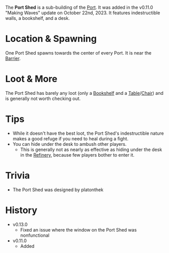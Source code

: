 The **Port Shed** is a sub-building of the [Port](/buildings/port). It was added in the v0.11.0 "Making Waves" update on October 22nd, 2023. It features indestructible walls, a bookshelf, and a desk.

# Location & Spawning

One Port Shed spawns towards the center of every Port. It is near the [Barrier](/obstacles/barrier).

# Loot & More

The Port Shed has barely any loot (only a [Bookshelf](/obstacles/bookshelf) and a [Table](/obstacles/table)/[Chair](/obstacles/chair)) and is generally not worth checking out.

# Tips

- While it doesn't have the best loot, the Port Shed's indestructible nature makes a good refuge if you need to heal during a fight.
- You can hide under the desk to ambush other players.
  - This is generally not as nearly as effective as hiding under the desk in the [Refinery](/buildings/refinery), because few players bother to enter it.

# Trivia

- The Port Shed was designed by platonthek

# History

- v0.13.0
  - Fixed an issue where the window on the Port Shed was nonfunctional
- v0.11.0
  - Added
